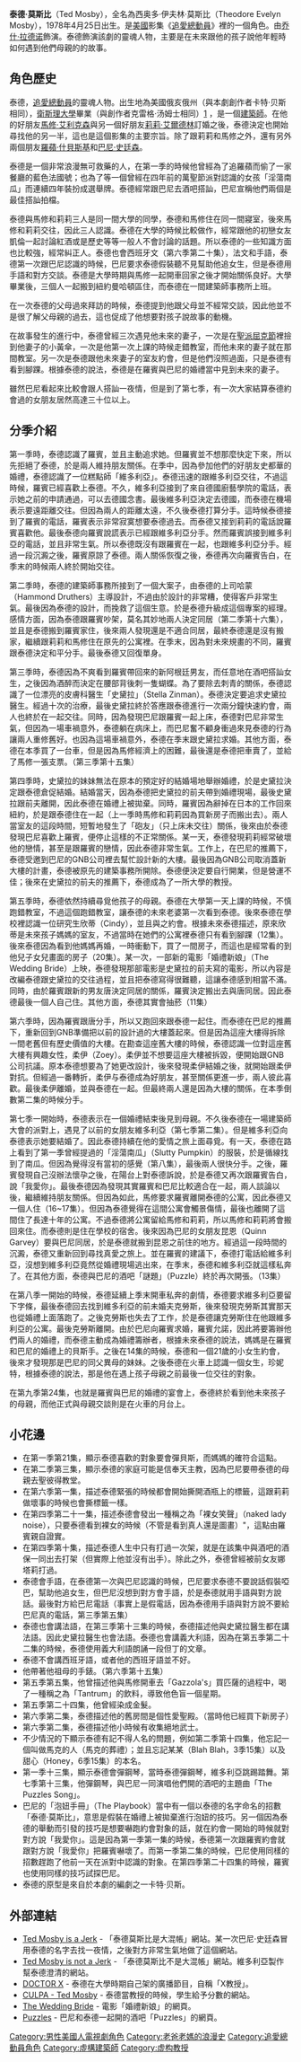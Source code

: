 {{noteTA
|G1=TV
}}
{{Infobox character
| colour = #FFCC00
| name = 泰德·莫斯比<br />Ted Mosby
| series = [[老爸老妈的浪漫史|追愛總動員]]
| image = 泰德·莫斯比.jpg
| caption = [[乔什·拉德诺|乔什·拉德诺]]饰演泰德·莫斯比
| first = {{tsl|en|Pilot (How I Met Your Mother)|试播集 (老爸老妈的浪漫史)|试播集}}
| last = 
| cause = 
| nickname = 泰迪熊（Teddy Bear）<br />泰迪男孩（Teddy Boy）<br />T-Mos,泰迪西部（Teddy Westside）<br />T狗（T-Dog）<br />漏尿比（Schmosby）<br />Architect of Destruction<br />莫教授（Professor Brosby）
| alias = X教授（Doctor X）<br />Galactic President<br />Superstar McAwesomeville
| gender = 男性
| occupation = 建築師<small>（第一季－第四季，第七季至今）</small><br />建築系教授<small>（第五季至今）</small>
| title = 
| family = 維吉納·莫斯比<small><small>（Virginia Mosby，母親）</small></small><br />艾弗瑞·莫斯比<small>（Alfred Mosby，父親）</small><br />海瑟·莫斯比<small>（Heather Mosby，妹妹）</small><br />柯林特<small>（Clint，繼父）</small>
| spouse = 崔西·莫斯比（Tracy Mosby，2015）
| children = 佩妮（Penny，女兒，2015年生）<br />路克（Luke，兒子，2017年生）
| relatives = 吉米堂弟（Jimmy Mosby）<br />史黛西表姊（Stacy）
| episode = 
| portrayer = [[乔什·拉德诺|乔什·拉德诺]]<br />[[鮑勃·薩格|鮑勃·薩格]]（未來的泰德的聲音）
| significantother = 凱倫（Karen）<br />[[羅蘋·什貝斯基|羅蘋·什貝斯基]]（Robin Scherbatsky）<br />維多利亞（Victoria）<br />史黛拉醫師（Dr. Stella Zinman）<br />柔伊（Zoey）
| creator = {{tsl|en|Carter Bays|卡特·贝斯}}<br />{{tsl|en|Craig Thomas (screenwriter)|克雷格·汤姆士}}
| birthdate = 1978年4月25日
}}

'''泰德·莫斯比'''（Ted Mosby），全名為西奥多·伊夫林·莫斯比（Theodore Evelyn Mosby），1978年4月25日出生。是[[美國|美國]]影集《[[老爸老妈的浪漫史|追愛總動員]]》裡的一個角色。由[[乔什·拉德诺|乔什·拉德诺]]飾演。泰德飾演該劇的靈魂人物，主要是在未來跟他的孩子說他年輕時如何遇到他們母親的的故事。

==角色歷史==

泰德，[[老爸老妈的浪漫史|追愛總動員]]的靈魂人物。出生地為美國俄亥俄州（與本劇創作者卡特·贝斯相同），[[衛斯理大學|衛斯理大學]]畢業（與創作者克雷格·汤姆士相同）[http://www.wesleyan.edu/about/alumni.html] {{WebCite|url=https://www.webcitation.org/67BeULquY?url=http://www.wesleyan.edu/about/alumni.html |date=20120425113712 |dateformat=iso }}，是一個[[建築師|建築師]]。在他的好朋友[[馬修·艾利克森|馬修·艾利克森]]與另一個好朋友[[莉莉·艾爾德林|莉莉·艾爾德林]]訂婚之後，泰德決定也開始尋找他的另一半，這也是這個影集的主要宗旨。除了跟莉莉和馬修之外，還有另外兩個朋友[[羅蘋·什貝斯基|羅蘋·什貝斯基]]和[[巴尼·史廷森|巴尼·史廷森]]。

泰德是一個非常浪漫無可救藥的人，在第一季的時候他曾經為了追羅蘋而偷了一家餐廳的藍色法國號；也為了等一個曾經在四年前的萬聖節派對認識的女孩「淫蕩南瓜」而連續四年裝扮成選舉牌。泰德經常跟巴尼去酒吧搭訕，巴尼宣稱他們兩個是最佳搭訕拍檔。

泰德與馬修和莉莉三人是同一間大學的同學，泰德和馬修住在同一間寢室，後來馬修和莉莉交往，因此三人認識。泰德在大學的時候比較做作，經常跟他的初戀女友凱倫一起討論紅酒或是歷史等等一般人不會討論的話題。所以泰德的一些知識方面也比較強，經常糾正人。泰德也會西班牙文（第六季第二十集），法文和手語，泰德第一次跟巴尼認識的時候，巴尼要求泰德假裝聽不見幫助他追女生，但是泰德用手語和對方交談。泰德是大學時期與馬修一起開車回家之後才開始關係良好。大學畢業後，三個人一起搬到紐約曼哈頓區住，而泰德在一間建築師事務所上班。

在一次泰德的父母過來拜訪的時候，泰德提到他跟父母並不經常交談，因此他並不是很了解父母親的過去，這也促成了他想要對孩子說故事的動機。

在故事發生的進行中，泰德曾經三次遇見他未來的妻子，一次是在[[聖派屈克節|聖派屈克節]]裡撿到他妻子的小黃傘，一次是他第一次上課的時候走錯教室，而他未來的妻子就在那間教室。另一次是泰德跟他未來妻子的室友約會，但是他們沒照過面，只是泰德有看到腳踝。根據泰德的說法，泰德是在羅賓與巴尼的婚禮當中見到未來的妻子。

雖然巴尼看起來比較會跟人搭訕一夜情，但是到了第七季，有一次大家結算泰德約會過的女朋友居然高達三十位以上。

==分季介紹==
第一季時，泰德認識了羅賓，並且主動追求她。但羅賓並不想那麼快定下來，所以先拒絕了泰德，於是兩人維持朋友關係。在季中，因為參加他們的好朋友史都華的婚禮，泰德認識了一位糕點師「維多利亞」。泰德迅速的跟維多利亞交往，不過這時候，羅賓已經喜歡上泰德。不久，維多利亞接到了來自德國廚藝學院的電話，表示她之前的申請通過，可以去德國念書。最後維多利亞決定去德國，而泰德在機場表示要遠距離交往。但因為兩人的距離太遠，不久後泰德打算分手。這時候泰德接到了羅賓的電話，羅賓表示非常寂寞想要泰德過去。而泰德又接到莉莉的電話說羅賓喜歡他。最後泰德向羅賓說謊表示已經跟維多利亞分手。然而羅賓誤接到維多利亞的電話，並且非常生氣。所以泰德既沒有跟羅賓在一起，也跟維多利亞分手。經過一段沉澱之後，羅賓原諒了泰德。兩人關係恢復之後，泰德再次向羅賓告白，在季末的時候兩人終於開始交往。

第二季時，泰德的建築師事務所接到了一個大案子，由泰德的上司哈蒙（Hammond Druthers）主導設計，不過由於設計的非常糟，使得客戶非常生氣。最後因為泰德的設計，而挽救了這個生意。於是泰德升級成這個專案的經理。感情方面，因為泰德跟羅賓吵架，莫名其妙地兩人決定同居（第二季第十六集），並且是泰德搬到羅賓家住，後來兩人發現還是不適合同居，最終泰德還是沒有搬家，繼續跟莉莉和馬修住在原先的公寓裡。在季末，因為對未來規畫的不同，羅賓跟泰德決定和平分手。最後泰德又回復單身。

第三季時，泰德因為不爽看到羅賓帶回來的新阿根廷男友，而任意地在酒吧搭訕女生，之後因為酒醉而決定在腰部背後刺一隻蝴蝶。為了要除去刺青的關係，泰德認識了一位漂亮的皮膚科醫生「史黛拉」（Stella Zinman）。泰德決定要追求史黛拉醫生。經過十次的治療，最後史黛拉終於答應跟泰德進行一次兩分鐘快速約會，兩人也終於在一起交往。同時，因為發現巴尼跟羅賓一起上床，泰德對巴尼非常生氣，但因為一場車禍意外，泰德躺在病床上，而巴尼奮不顧身衝過來見泰德的行為讓兩人重修舊好。也因為這場車禍意外，泰德在季末跟史黛拉求婚。其他方面，泰德在本季買了一台車，但是因為馬修經濟上的困難，最後還是泰德把車賣了，並給了馬修一張支票。（第三季第十五集）

第四季時，史黛拉的妹妹無法在原本的預定好的結婚場地舉辦婚禮，於是史黛拉決定跟泰德倉促結婚。結婚當天，因為泰德把史黛拉的前夫帶到婚禮現場，最後史黛拉跟前夫離開，因此泰德在婚禮上被拋棄。同時，羅賓因為辭掉在日本的工作回來紐約，於是跟泰德住在一起（上一季時馬修和莉莉因為買新房子而搬出去）。兩人當室友的這段時間，短暫地發生了「砲友」（只上床未交往）關係，後來由於泰德發現巴尼喜歡上羅賓，便停止這樣的不正常關係。某一天，泰德發現莉莉經常破壞他的戀情，甚至是跟羅賓的戀情，因此泰德非常生氣。工作上，在巴尼的推薦下，泰德受邀到巴尼的GNB公司裡去幫忙設計新的大樓。最後因為GNB公司取消蓋新大樓的計畫，泰德被原先的建築事務所開除。泰德便決定要自行開業，但是營運不佳；後來在史黛拉的前夫的推薦下，泰德成為了一所大學的教授。

第五季時，泰德依然持續尋覓他孩子的母親。泰德在大學第一天上課的時候，不慎跑錯教室，不過這個跑錯教室，讓泰德的未來老婆第一次看到泰德。後來泰德在學校裡認識一位研究生欣蒂（Cindy），並且與之約會。根據未來泰德描述，原來欣蒂是未來孩子媽媽的室友，不過當時在她們的公寓裡泰德只有看到腳踝（12集）。後來泰德因為看到他媽媽再婚，一時衝動下，買了一間房子，而這也是經常看的到他兒子女兒畫面的房子（20集）。某一次，一部新的電影「婚禮新娘」（The Wedding Bride）上映，泰德發現那部電影是史黛拉的前夫寫的電影，所以內容是改編泰德跟史黛拉的交往過程，並且把泰德寫得很難聽，這讓泰德感到相當不滿。同時，由於羅賓跟新的男友唐決定同居的關係，羅賓決定搬出去與唐同居。因此泰德最後一個人自己住。其他方面，泰德其實會抽菸（11集）

第六季時，因為羅賓跟唐分手，所以又跑回來跟泰德一起住。而泰德在巴尼的推薦下，重新回到GNB準備把以前的設計過的大樓蓋起來。但是因為這座大樓得拆除一間老舊但有歷史價值的大樓。在勘查這座舊大樓的時候，泰德認識一位對這座舊大樓有興趣女性，柔伊（Zoey）。柔伊並不想要這座大樓被拆毀，便開始跟GNB公司抗議。原本泰德想要為了她更改設計，後來發現柔伊結婚之後，就開始跟柔伊對抗。但經過一番轉折，柔伊与泰德成為好朋友，甚至關係更進一步，兩人彼此喜歡。最後柔伊離婚，並與泰德在一起。但最終兩人還是因為大樓的關係，在本季倒數第二集的時候分手。

第七季一開始時，泰德表示在一個婚禮結束後見到母親。不久後泰德在一場建築師大會的派對上，遇見了以前的女朋友維多利亞（第七季第二集）。但是維多利亞向泰德表示她要結婚了。因此泰德持續在他的愛情之旅上面尋覓。有一天，泰德在路上看到了第一季曾經提過的「淫蕩南瓜」（Slutty Pumpkin）的服裝，於是循線找到了南瓜。但因為覺得沒有當初的感覺（第八集），最後兩人很快分手。之後，羅賓發現自己沒辦法懷孕之後，在陽台上對泰德訴說，於是泰德又再次跟羅賓告白，說「我愛你」。最後泰德因為發現其實羅賓和巴尼比較適合在一起，兩人談論以後，繼續維持朋友關係。但因為如此，馬修要求羅賓離開泰德的公寓，因此泰德又一個人住（16~17集）。但因為泰德覺得在這間公寓會觸景傷情，最後也離開了這間住了長達十年的公寓。不過泰德將公寓留給馬修和莉莉，所以馬修和莉莉將會搬回來住。而泰德則是住在學校的宿舍。後來因為巴尼的女朋友昆恩（Quinn Garvey）要與巴尼同居，於是泰德就搬到昆恩之前住的地方。經過這一段時間的沉澱，泰德又重新回到尋找真愛之旅上。並在羅賓的建議下，泰德打電話給維多利亞，沒想到維多利亞竟然從婚禮現場逃出來，在季末，泰德和維多利亞就這樣私奔了。在其他方面，泰德與巴尼的酒吧「謎題」（Puzzle）終於再次開張。（13集）

在第八季一開始的時候，泰德延續上季末開車私奔的劇情，泰德要求維多利亞要留下字條，最後泰德回去找到維多利亞的前未婚夫克勞斯，後來發現克勞斯其實那天也從婚禮上面落跑了。之後克勞斯也失去了工作，於是泰德讓克勞斯住在他跟維多利亞的公寓。最後克勞斯離開。由於巴尼向羅賓求婚，羅賓允諾，因此將要籌辦他們兩人的婚禮，而泰德主動成為婚禮籌辦者，根據未來泰德的說法，媽媽是在羅賓和巴尼的婚禮上的貝斯手。之後在14集的時候，泰德和一個21歲的小女生約會，後來才發現那是巴尼的同父異母的妹妹。之後泰德在火車上認識一個女生，珍妮特，根據泰德的說法，那是他在遇上孩子母親之前最後一位交往的對象。

在第九季第24集，也就是羅賓與巴尼的婚禮的宴會上，泰德終於看到他未來孩子的母親，而他正式與母親交談則是在火車的月台上。

==小花邊==
* 在第一季第21集，顯示泰德喜歡的對象要會彈貝斯，而媽媽的確符合這點。
* 在第二季第三集，顯示泰德的家庭可能是信奉天主教，因為巴尼要帶泰德的母親去聖彼得教堂。
* 在第六季第一集，描述泰德緊張的時候都會開始撕開酒瓶上的標籤，這跟莉莉做壞事的時候也會撕標籤一樣。
* 在第四季第二十一集，描述泰德會發出一種稱之為「裸女笑聲」（naked lady noise），只要泰德看到裸女的時候（不管是看到真人還是圖畫）"，這點由羅賓親自證實。
* 在第四季第十集，描述泰德人生中只有打過一次架，就是在該集中與酒吧的酒保一同出去打架（但實際上他並沒有出手）。除此之外，泰德曾經被前女友娜塔莉打過。
* 泰德會手語，在泰德第一次與巴尼認識的時候，巴尼要求泰德不要說話假裝啞巴，幫助他追女生，但巴尼沒想到對方會手語，於是泰德就用手語與對方說話。最後對方給巴尼電話（事實上是假電話，因為泰德用手語與對方說不要給巴尼真的電話，第三季第五集）
* 泰德也會講法語，在第三季第十三集的時候，泰德描述他與史黛拉醫生都在講法語。因此史黛拉醫生也會法語。泰德也會講義大利語，因為在第五季第二十二集的時候，泰德使用義大利語朗誦一段但丁的文章。
* 泰德不會講西班牙語，或者他的西班牙語並不好。
* 他帶著他祖母的手錶。（第六季第十五集）
* 第五季第五集，他曾描述他與馬修開車去「Gazzola's」買匹薩的過程中，喝了一種稱之為「Tantrum」的飲料，導致他色盲一個星期。
* 第五季第二十四集，他曾經染成金髮。
* 第六季第二集，泰德描述他的舊房間是個性愛聖殿。（當時他已經買下新房子）
* 第六季第二集，泰德描述他小時候有收集絕地武士。
* 不少情況的下顯示泰德有記不得人名的問題，例如第二季第十四集，他忘記一個叫做馬克的人（馬克的葬禮）；並且忘記某某（Blah Blah，3季15集）以及甜心（Honey，6季15集）的本名。
* 第一季十三集，顯示泰德會彈鋼琴，當時泰德彈鋼琴，維多利亞跳踢踏舞。第七季第十三集，他彈鋼琴，與巴尼一同演唱他們開的酒吧的主題曲「The Puzzles Song」。
* 巴尼的「泡妞手冊」（The Playbook）當中有一個以泰德的名字命名的招數「泰德‧莫斯比」，意思是假裝在婚禮上被拋棄進行泡妞的技巧。另一個因為泰德的舉動而引發的技巧是想要嚇跑約會對象的話，就在約會一開始的時候就對對方說「我愛你」。這是因為第一季第一集的時候，泰德第一次跟羅賓約會就跟對方說「我愛你」把羅賓嚇壞了。而第一季第二集的時候，巴尼使用同樣的招數趕跑了他前一天在派對中認識的對象。在第四季第二十四集的時候，羅賓也使用同樣的技巧試探巴尼。
* 泰德的原型是來自於本劇的編劇之一卡特·贝斯。　
== 外部連結 ==
* [http://www.tedmosbyisajerk.com Ted Mosby is a Jerk] {{Wayback|url=http://www.tedmosbyisajerk.com/ |date=20200905043540 }} - 「泰德莫斯比是大混帳」網站。某一次巴尼·史廷森冒用泰德的名字去找一夜情，之後對方非常生氣地做了這個網站。
* [https://web.archive.org/web/20110830145957/http://tedmosbyisnotajerk.com/ Ted Mosby is not a Jerk] - 「泰德莫斯比不是大混帳」網站。維多利亞製作幫泰德澄清的網站。
* [http://mysteriousdrx.com DOCTOR X] {{Wayback|url=http://mysteriousdrx.com/ |date=20100310025856 }} - 泰德在大學時期自己架的廣播節目，自稱「X教授」。
* [https://web.archive.org/web/20101119204303/http://culpa.info/professors/9992 CULPA - Ted Mosby] - 泰德當教授的時候，學生給予分數的網站。
* [http://www.weddingbridemovie.com/ The Wedding Bride] {{Wayback|url=http://www.weddingbridemovie.com/ |date=20121214015335 }} - 電影「婚禮新娘」的網頁。
* [https://web.archive.org/web/20181112153536/http://puzzlesthebar.com/ Puzzles] - 巴尼和泰德一起開的酒吧「Puzzles」的網頁。

{{老爸老妈的浪漫史}}

[[Category:男性美國人電視劇角色|Category:男性美國人電視劇角色]]
[[Category:老爸老媽的浪漫史|Category:老爸老媽的浪漫史]]
[[Category:追愛總動員角色|Category:追愛總動員角色]]
[[Category:虛構建築師|Category:虛構建築師]]
[[Category:虚构教授|Category:虚构教授]]